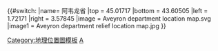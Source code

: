 {{#switch:{{{1}}}
|name= 阿韦龙省
|top = 45.01717
|bottom = 43.60505
|left = 1.72171
|right = 3.57845
|image = Aveyron department location map.svg
|image1 = Aveyron department relief location map.jpg
}}<noinclude>{{Location map/Info}}
[[Category:地理位置圖模板]]
[[Category:法国各省地理位置图模板|A]]
</noinclude>